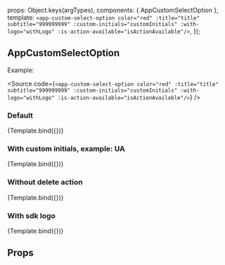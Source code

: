 
<Meta
  title="ui-kit/selects/AppCustomSelectOption"
  component={AppCustomSelectOption}
/>

  props: Object.keys(argTypes),
  components: { AppCustomSelectOption },
  template: `
      <app-custom-select-option
            color="red"
            :title="title"
            subtitle="999999999"
            :custom-initials="customInitials"
            :with-logo="withLogo"
            :is-action-available="isActionAvailable"/>
    `,
});

## AppCustomSelectOption

Example:

<Source
  code={`
 <app-custom-select-option
    color="red"
    :title="title"
    subtitle="999999999"
    :custom-initials="customInitials"
    :with-logo="withLogo"
    :is-action-available="isActionAvailable"/>
`}
/>

### Default

<Canvas>
  <Story
    name="Default view"
    args={{ isActionAvailable: true, withLogo: false, customInitials: '', title: 'Some title' }}>
    {Template.bind({})}
  </Story>
</Canvas>

### With custom initials, example: UA

<Canvas>
  <Story
    name="With custom initials"
    args={{ isActionAvailable: true, withLogo: false, customInitials: 'UA', title: 'Some title' }}>
    {Template.bind({})}
  </Story>
</Canvas>

### Without delete action

<Canvas>
  <Story
    name="Without delete action"
    args={{ isActionAvailable: false, withLogo: false, customInitials: '', title: 'Some title' }}>
    {Template.bind({})}
  </Story>
</Canvas>

### With sdk logo

<Canvas>
  <Story
    name="With sdk logo"
    args={{ isActionAvailable: true, withLogo: true, customInitials: '', title: 'Some title' }}>
    {Template.bind({})}
  </Story>
</Canvas>

## Props

<ArgsTable story="Default view" />
